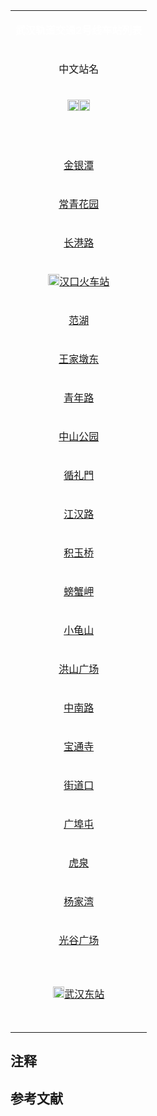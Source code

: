 {| class="wikitable" style="width:100%; text-align: center;"
|- bgcolor="{{武汉地铁线路色彩|2}}" 
| align=center colspan=10  | <span style="color:white;">'''武汉轨道交通2号线车站列表'''</span>
|- bgcolor="#CCCCCC"
! 中文站名 !!英文站名!! 站间距/km{{efn|相对于前一站而言。}} !! 里程/km{{efn|此为运价里程。}} !! 所在地 !! 换乘线路!!车站形式{{efn|除同台换乘车站外，涉及换乘车站的其他线路车站形式此表格不做讨论。}} !! 启用日期
|-
|[[File:China Railways.svg|18px]]{{站|天河机场}}[[File:BSicon FLUG.svg|18px]]
|Tianhe International Airport
|0
|0
|[[黄陂区]]
|
|地下[[岛式月台]]
|2016/12/28
|- 
|{{站|航空总部}}
|Hangkongzongbu
|6.004
|6.004
| [[黄陂区]]
|
|高架[[岛式月台]]
|2016/12/28
|-
|{{站|宋家岗}}
|Songjiagang
|1.427
|7.431
|[[黄陂区]]
|
|高架[[岛式月台]]
|2016/12/28
|- 
|{{站|巨龙大道}}
|Julong Boulevard
|2.039
|9.470
| [[黄陂区]]
|''{{武汉地铁路线标志|7}}''
|地下[[岛式月台]]
|2016/12/28
|-
|{{站|盘龙城}}
|Panlongcheng
|1.643
|11.113
|[[黄陂区]]
|
|地下[[岛式月台]]
|2016/12/28
|- 
|{{站|宏图大道}}
|Hongtu Boulevard
|3.946
|15.059
| [[东西湖区]]
|{{武汉地铁路线标志|3}} {{武汉地铁路线标志|8}}
|地下[[混合式月台#雙島式月台|双岛式月台]]
|2016/12/28
|-
|{{站|常青城}}
|Changqingcheng
|2.886
|17.945
|[[东西湖区]]
|
|地下[[岛式月台]]
|2016/12/28
|-
|[[金银潭站 (武汉地铁)|金银潭]]
|Jinyintan
|2.012
|19.957
|[[东西湖区]]
|
|地下[[岛式月台]]
|2012/12/28
|-
| [[常青花园站|常青花园]]
|Changqing Huayuan
|1.092
|21.049
| [[东西湖区]]
|{{武汉地铁路线标志|6}}
|地下[[岛式月台]]
|2012/12/28
|-
| [[长港路站|长港路]]
|Changgang Road
|1.725
|22.774
| [[江汉区]]
|
|地下[[岛式月台]]
|2012/12/28
|-
| [[File:China Railways.svg|18px]][[汉口火车站 (武汉地铁)|汉口火车站]]
|Hankou Railway Station
|1.407
|24.181
| [[江汉区]]
|''{{武汉地铁路线标志|10}}''
|地下[[岛式月台]]
|2012/12/28
|-
| [[范湖站|范湖]]
|Fanhu
|1.216
|25.397
| [[江汉区]]
|{{武汉地铁路线标志|3}}
|地下[[岛式月台]]
|2012/12/28
|-
| [[王家墩东站|王家墩东]]
|Wangjiadun East
|1.410
|26.807
| [[江汉区]]
|{{武汉地铁路线标志|7}}
|地下[[岛式月台]]
|2012/12/28
|-
| [[青年路站 (武汉地铁)|青年路]]
|Qingnian Road
|1.002
|27.809
| [[江汉区]]
|
|地下[[岛式月台]]
|2012/12/28
|-
| [[中山公园站 (武汉地铁)|中山公园]]
|Zhongshan Park
|0.946
|28.755
| [[江汉区]]
|
|地下[[岛式月台]]
|2012/12/28
|- 
| [[循礼門站|循礼門]]
|Xunlimen
|1.543
|30.298
|[[江岸区]]/[[江汉区]]
|{{武汉地铁路线标志|1}}
|地下[[岛式月台]]
|2012/12/28
|-
| [[江汉路站 (武汉地铁)|江汉路]]
|Jianghan Road
|0.897
|31.195
| [[江汉区]]
|{{武汉地铁路线标志|6}}
|地下[[岛式月台]]
|2012/12/28
|-
| [[积玉桥站|积玉桥]]
|Jiyuqiao
|3.292
|34.487
| [[武昌区]]
|{{武汉地铁路线标志|5}}
|地下[[岛式月台]]
|2012/12/28
|-
| [[螃蟹岬站|螃蟹岬]]
|Pangxiejia
|1.579
|36.066
| [[武昌区]]
|{{武汉地铁路线标志|7}}
|地下[[岛式月台]]
|2012/12/28
|-
| [[小龟山站|小龟山]]
|Xiaoguishan
|0.930
|36.996
| [[武昌区]]
|
|地下[[岛式月台]]
|2012/12/28
|-
| [[洪山广场站|洪山广场]]
|Hongshan Square
|1.168
|38.164
| [[武昌区]]
|{{武汉地铁路线标志|4}}
|地下[[島式疊式月台|岛叠式月台]]
|2012/12/28
|-
| [[中南路站|中南路]]
|Zhongnan Road
|0.966
|39.130
| [[武昌区]]
|{{武汉地铁路线标志|4}}
|地下[[混合式月台#雙島式月台|双岛式月台]]
|2012/12/28
|-
| [[宝通寺站|宝通寺]]
|Baotong Temple
|1.418
|40.548
| [[武昌区]]
|
|地下[[岛式月台]]
|2012/12/28
|-
| [[街道口站|街道口]]
|Jiedaokou
|1.238
|41.786
| [[洪山区]]
|{{武汉地铁路线标志|8}}
|地下[[岛式月台]]
|2012/12/28
|-
| [[广埠屯站|广埠屯]]
|Guangbutun
|0.951
|42.737
| [[洪山区]]
|
|地下[[岛式月台]]
|2012/12/28
|-
| [[虎泉站|虎泉]]
|Huquan
|1.613
|44.350
| [[洪山区]]
|''{{武汉地铁路线标志|11}}''
|地下[[岛式月台]]
|2012/12/28
|-
| [[杨家湾站 (武汉地铁)|杨家湾]]
|Yangjiawan
|1.442
|45.792
|[[洪山区]]
|
|地下[[岛式月台]]
|2012/12/28
|-
|[[光谷广场站|光谷广场]]
|Optics Valley Square
|1.317
|47.109
|[[洪山区]]
|''{{武汉地铁路线标志|11}}''
|地下[[岛式月台]]
|2012/12/28
|-
|{{站|珞雄路}}
|Luoxiong Road
|0.794
|47.903
|[[洪山区]]
|
|地下[[岛式月台]]
|2019/2/19
|-
|{{站|华中科技大学}}
|Huazhong Univ. of Sci. & Tech.
|1.009	
|48.912
|[[洪山区]]
|
|地下[[岛式月台]]
|2019/2/19
|-
|{{站|光谷大道}}
|Guanggu Boulevard
|0.817
|49.729
|[[洪山区]]
|
|地下[[岛式月台]]
|2019/2/19
|-
|{{站|佳园路}}
|Jiayuan Road
|1.368	
|51.097
|[[洪山区]]
|
|地下[[岛式月台]]
|2019/2/19
|-
| [[File:China Railways.svg|18px]][[武汉东站 (武汉地铁)|武汉东站]]
|Wuhandong Railway Station
|1.487	
|52.584
|[[洪山区]]
|{{武汉地铁路线标志|11}}
|地下[[岛式月台]]
|2019/2/19
|-
|{{站|黄龙山路}}
|Huanglongshan Road
|1.059	
|53.643
|[[洪山区]]
|
|地下[[岛式月台]]
|2019/2/19
|-
|{{站|金融港北}}
|Jinronggang North
|2.038	
|55.681
|[[洪山区]]/[[江夏区]]
|
|地下[[岛式月台]]
|2019/2/19
|-
|{{站|秀湖}}
|Xiuhu
|1.603	
|57.284
|[[洪山区]]/[[江夏区]]
|
|地下[[岛式月台]]
|2019/2/19
|-
|{{站|藏龙东街}}
|Canglong East Street
|1.999
|59.283
|[[江夏区]]
|
|地下[[岛式月台]]
|2019/2/19
|-
|{{站|佛祖岭}}
|Fozuling
|1.021	
|60.304
|[[江夏区]]
|
|地下[[侧式月台]]
|2019/2/19
|}<noinclude>
{{Main|武汉轨道交通2号线}}

==注释==
{{notelist|iger=}}
==参考文献==
{{Reflist}}
<noinclude>
